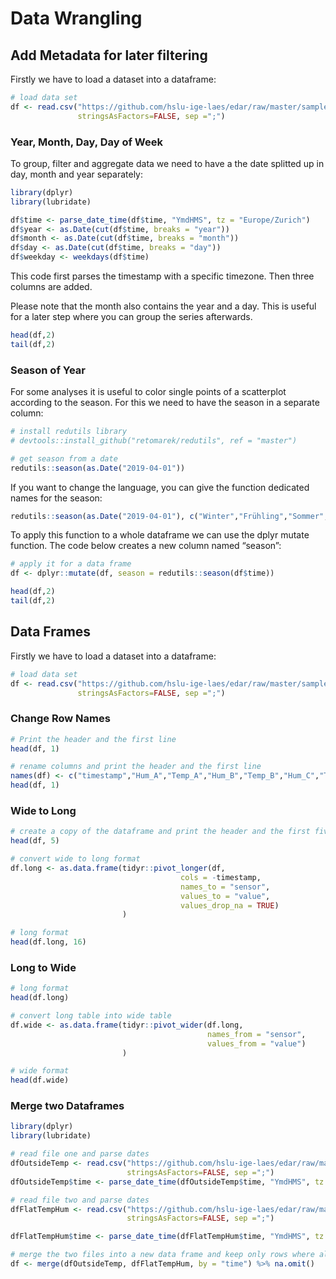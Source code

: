 # Data Wrangling
## Add Metadata for later filtering

Firstly we have to load a dataset into a dataframe:
```r

# load data set
df <- read.csv("https://github.com/hslu-ige-laes/edar/raw/master/sampleData/centralOutsideTemp.csv",
               stringsAsFactors=FALSE, sep =";")

```

### Year, Month, Day, Day of Week
To group, filter and aggregate data we need to have a the date splitted up in day, month and year separately:
```r
library(dplyr)
library(lubridate)

df$time <- parse_date_time(df$time, "YmdHMS", tz = "Europe/Zurich")
df$year <- as.Date(cut(df$time, breaks = "year"))
df$month <- as.Date(cut(df$time, breaks = "month"))
df$day <- as.Date(cut(df$time, breaks = "day"))
df$weekday <- weekdays(df$time)
```

This code first parses the timestamp with a specific timezone. Then three columns are added.

Please note that the month also contains the year and a day. This is useful for a later step where you can group the series afterwards. 

```r
head(df,2)
tail(df,2)
```

### Season of Year
For some analyses it is useful to color single points of a scatterplot according to the season. For this we need to have the season in a separate column: 

```r
# install redutils library
# devtools::install_github("retomarek/redutils", ref = "master")

# get season from a date
redutils::season(as.Date("2019-04-01"))
```

If you want to change the language, you can give the function dedicated names for the season:

```r
redutils::season(as.Date("2019-04-01"), c("Winter","Frühling","Sommer","Herbst"))
```

To apply this function to a whole dataframe we can use the dplyr mutate function. The code below creates a new column named "season":

```r
# apply it for a data frame
df <- dplyr::mutate(df, season = redutils::season(df$time))
```

```r
head(df,2)
tail(df,2)
```

## Data Frames
Firstly we have to load a dataset into a dataframe:
```r
# load data set
df <- read.csv("https://github.com/hslu-ige-laes/edar/raw/master/sampleData/flatTempHum.csv",
               stringsAsFactors=FALSE, sep =";")
```

### Change Row Names
```r
# Print the header and the first line
head(df, 1)

# rename columns and print the header and the first line
names(df) <- c("timestamp","Hum_A","Temp_A","Hum_B","Temp_B","Hum_C","Temp_C","Hum_D", "Temp_D")
head(df, 1)
```

### Wide to Long
```r

# create a copy of the dataframe and print the header and the first five line
head(df, 5)

# convert wide to long format
df.long <- as.data.frame(tidyr::pivot_longer(df,
                                      cols = -timestamp,
                                      names_to = "sensor",
                                      values_to = "value",
                                      values_drop_na = TRUE)
                         )

# long format
head(df.long, 16)
```

### Long to Wide
```r
# long format
head(df.long)

# convert long table into wide table
df.wide <- as.data.frame(tidyr::pivot_wider(df.long,
                                            names_from = "sensor",
                                            values_from = "value")
                         )

# wide format
head(df.wide)
```


### Merge two Dataframes {#DATAWRANGLING-MERGE-TWO-DATAFRAMES}
```r
library(dplyr)
library(lubridate)

# read file one and parse dates
dfOutsideTemp <- read.csv("https://github.com/hslu-ige-laes/edar/raw/master/sampleData/centralOutsideTemp.csv",
                          stringsAsFactors=FALSE, sep =";")
dfOutsideTemp$time <- parse_date_time(dfOutsideTemp$time, "YmdHMS", tz = "Europe/Zurich")

# read file two and parse dates
dfFlatTempHum <- read.csv("https://github.com/hslu-ige-laes/edar/raw/master/sampleData/flatTempHum.csv",
                          stringsAsFactors=FALSE, sep =";")

dfFlatTempHum$time <- parse_date_time(dfFlatTempHum$time, "YmdHMS", tz = "Europe/Zurich")

# merge the two files into a new data frame and keep only rows where all values are available
df <- merge(dfOutsideTemp, dfFlatTempHum, by = "time") %>% na.omit()

```
